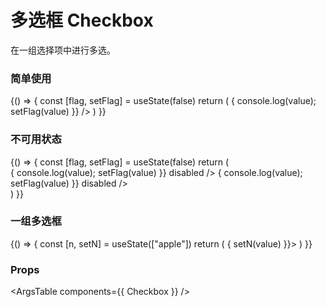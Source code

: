 
<Meta title="组件/多选框 Checkbox" component={Checkbox} />

# 多选框 Checkbox

在一组选择项中进行多选。

### 简单使用

<Canvas>
  <Story name="Checkbox">
    {() => {
      const [flag, setFlag] = useState(false)
      return (
        <Checkbox
          label={'Apple'}
          value={flag}
          onChange={(value) => { console.log(value); setFlag(value) }}
        />
      )
    }}
  </Story>
</Canvas>

### 不可用状态

<Canvas>
  <Story name="Disabled Checkbox">
    {() => {
      const [flag, setFlag] = useState(false)
      return (
        <div>
          <Checkbox
            className="mr-2"
            label={'Apple'}
            checked={flag}
            onChange={(value) => { console.log(value); setFlag(value) }}
            disabled
          />
          <Checkbox
            className="mr-2"
            label={'Banana'}
            checked={!flag}
            onChange={(value) => { console.log(value); setFlag(value) }}
            disabled
          />
        </div>
      )
    }}
  </Story>
</Canvas>

### 一组多选框

<Canvas>
  <Story name="Group of Checkbox">
    {() => {
      const [n, setN] = useState(["apple"])
      return (
        <CheckboxGroup value={n} onChange={(value) => { setN(value) }}>
          <Checkbox label={'Apple'} value={'apple'}></Checkbox>
          <Checkbox label={'Banana'} value={'banana'}></Checkbox>
          <Checkbox label={'Cherry'} value={'cherry'}></Checkbox>
        </CheckboxGroup>
      )
    }}
  </Story>
</Canvas>

### Props

<ArgsTable components={{ Checkbox }} />
